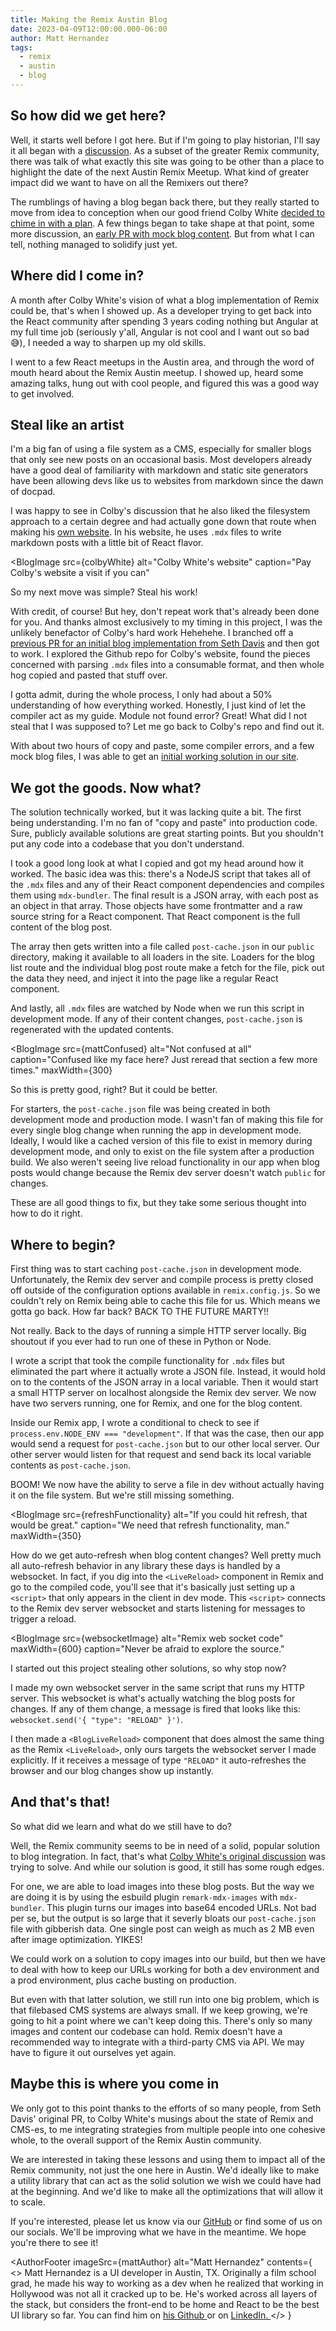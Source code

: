 ```yaml
---
title: Making the Remix Austin Blog
date: 2023-04-09T12:00:00.000-06:00
author: Matt Hernandez
tags:
  - remix
  - austin
  - blog
---
```



<BlogImage src={blogBanner} alt="Blog banner" />

## So how did we get here?

Well, it starts well before I got here. But if I'm going to play historian, I'll say it all
began with a [discussion](https://github.com/remix-austin/remixaustin-com/discussions/1).
As a subset of the greater Remix community, there was talk of what exactly this site was going
to be other than a place to highlight the date of the next Austin Remix Meetup. What kind of
greater impact did we want to have on all the Remixers out there?

The rumblings of having a blog began back there, but they really started to move from idea
to conception when our good friend Colby White [decided to chime in with a plan](https://github.com/remix-austin/remixaustin-com/discussions/89).
A few things began to take shape at that point, some more discussion, an [early PR with mock
blog content](https://github.com/remix-austin/remixaustin-com/pull/86). But from what I can tell,
nothing managed to solidify just yet.

## Where did I come in?

A month after Colby White's vision of what a blog implementation of Remix could be, that's when I
showed up. As a developer trying to get back into the React community after spending 3 years coding
nothing but Angular at my full time job (seriously y'all, Angular is not cool and I want out
so bad 😅), I needed a way to sharpen up my old skills.

I went to a few React meetups in the Austin area, and through the word of mouth heard about the
Remix Austin meetup. I showed up, heard some amazing talks, hung out with cool people, and figured
this was a good way to get involved.

## Steal like an artist

I'm a big fan of using a file system as a CMS, especially for smaller blogs that only see new posts
on an occasional basis. Most developers already have a good deal of familiarity with markdown and
static site generators have been allowing devs like us to websites from markdown since the dawn of docpad.

I was happy to see in Colby's discussion that he also liked the filesystem
approach to a certain degree and had actually gone down that route when making his [own website](https://colbywhite.dev/).
In his website, he uses `.mdx` files to write markdown posts with a little bit of React flavor.

<BlogImage
  src={colbyWhite}
  alt="Colby White's website"
  caption="Pay Colby's website a visit if you can"
></BlogImage>

So my next move was simple? Steal his work!

With credit, of course! But hey, don't repeat work that's already been done for you. And thanks
almost exclusively to my timing in this project, I was the unlikely benefactor of Colby's
hard work <span className="text-xxs">Hehehehe</span>. I branched off a [previous PR for an initial blog implementation from Seth Davis](https://github.com/remix-austin/remixaustin-com/pull/86)
and then got to work. I explored the Github repo for Colby's website, found the pieces concerned
with parsing `.mdx` files into a consumable format, and then whole hog copied and
pasted that stuff over.

I gotta admit, during the whole process, I only had about a 50% understanding of how everything worked.
Honestly, I just kind of let the compiler act as my guide. Module not found error?
Great! What did I not steal that I was supposed to? Let me go back to Colby's
repo and find out it.

With about two hours of copy and paste, some compiler errors, and a few mock blog files, I was
able to get an [initial working solution in our site](https://github.com/remix-austin/remixaustin-com/pull/91/commits/971f180faa14c8dc672d8cb0ee66866ced24a248).

## We got the goods. Now what?

The solution technically worked, but it was lacking quite a bit. The first being understanding.
I'm no fan of "copy and paste" into production code. Sure, publicly available solutions are great
starting points. But you shouldn't put any code into a codebase that you don't understand.

I took a good long look at what I copied and got my head around how it worked. The basic idea was this:
there's a NodeJS script that takes all of the `.mdx` files and any of their React component dependencies
and compiles them using `mdx-bundler`. The final result is a JSON array, with each post as an
object in that array. Those objects have some frontmatter and a raw source string for a React
component. That React component is the full content of the blog post.

The array then gets written into a file called `post-cache.json` in our `public`
directory, making it available to all loaders in the site. Loaders for the blog list route and the
individual blog post route make a fetch for the file, pick out the data they need, and inject it
into the page like a regular React component.

And lastly, all `.mdx` files are watched by Node when we run this script in development mode. If any
of their content changes, `post-cache.json` is regenerated with the updated contents.

<BlogImage
  src={mattConfused}
  alt="Not confused at all"
  caption="Confused like my face here? Just reread that section a few more times."
  maxWidth={300}
></BlogImage>

So this is pretty good, right? But it could be better.

For starters, the `post-cache.json` file was being created in both development mode and production mode.
I wasn't fan of making this file for every single blog change when running the app in development mode.
Ideally, I would like a cached version of this file to exist in memory during development mode,
and only to exist on the file system after a production build. We also weren't seeing live reload
functionality in our app when blog posts would change because the Remix dev server doesn't watch
`public` for changes.

These are all good things to fix, but they take some serious thought into how to do it right.

## Where to begin?

First thing was to start caching `post-cache.json` in development mode. Unfortunately, the Remix
dev server and compile process is pretty closed off outside of the configuration options available
in `remix.config.js`. So we couldn't rely on Remix being able to cache this file for us.
Which means we gotta go back. How far back? BACK TO THE FUTURE MARTY!!

Not really. Back to the days of running a simple HTTP server locally. Big shoutout if you ever
had to run one of these in Python or Node.

I wrote a script that took the compile functionality for `.mdx` files but eliminated the part where it
actually wrote a JSON file. Instead, it would hold on to the contents of the JSON array in a local
variable. Then it would start a small HTTP server on localhost alongside the Remix dev server.
We now have two servers running, one for Remix, and one for the blog content.

Inside our Remix app, I wrote a conditional to check to see if `process.env.NODE_ENV === "development"`.
If that was the case, then our app would send a request for `post-cache.json` but to our other local
server. Our other server would listen for that request and send back its local variable contents as
`post-cache.json`.

BOOM! We now have the ability to serve a file in dev without actually having it on the file system.
But we're still missing something.

<BlogImage
  src={refreshFunctionality}
  alt="If you could hit refresh, that would be great."
  caption="We need that refresh functionality, man."
  maxWidth={350}
></BlogImage>

How do we get auto-refresh when blog content changes? Well pretty much all auto-refresh behavior in
any library these days is handled by a websocket. In fact, if you dig into the `<LiveReload>` component
in Remix and go to the compiled code, you'll see that it's basically just setting up a `<script>`
that only appears in the client in dev mode. This `<script>` connects to the Remix dev server websocket
and starts listening for messages to trigger a reload.

<BlogImage
  src={websocketImage}
  alt="Remix web socket code"
  maxWidth={600}
  caption="Never be afraid to explore the source."
></BlogImage>

I started out this project stealing other solutions, so why stop now?

I made my own websocket server in the same script that runs my HTTP server. This websocket is what's
actually watching the blog posts for changes. If any of them change, a message is fired that looks
like this: `websocket.send('{ "type": "RELOAD" }')`.

I then made a `<BlogLiveReload>` component that does almost the same thing as the Remix `<LiveReload>`,
only ours targets the websocket server I made explicitly. If it receives a message of type `"RELOAD"`
it auto-refreshes the browser and our blog changes show up instantly.

## And that's that!

So what did we learn and what do we still have to do?

Well, the Remix community seems to be in need of a solid, popular solution to blog integration.
In fact, that's what [Colby White's original discussion](https://github.com/remix-austin/remixaustin-com/discussions/89)
was trying to solve. And while our solution is good, it still has some rough edges.

For one, we are able to load images into these blog posts. But the way we are doing it is by using
the esbuild plugin `remark-mdx-images` with `mdx-bundler`. This plugin turns our images into base64
encoded URLs. Not bad per se, but the output is so large that it severly bloats our `post-cache.json`
file with gibberish data. One single post can weigh as much as 2 MB even after image optimization.
YIKES!

We could work on a solution to copy images into our build, but then we have to deal with how
to keep our URLs working for both a dev environment and a prod environment, plus cache busting on
production.

But even with that latter solution, we still run into one big problem, which is that filebased CMS
systems are always small. If we keep growing, we're going to hit a point where we can't keep doing this.
There's only so many images and content our codebase can hold. Remix doesn't have a
recommended way to integrate with a third-party CMS via API. We may have to figure it out ourselves
yet again.

## Maybe this is where you come in

We only got to this point thanks to the efforts of so many people, from Seth Davis' original PR,
to Colby White's musings about the state of Remix and CMS-es, to me integrating strategies from multiple
people into one cohesive whole, to the overall support of the Remix Austin community.

We are interested in taking these lessons and using them to impact all of the Remix community, not
just the one here in Austin. We'd ideally like to make a utility library that can act as the solid
solution we wish we could have had at the beginning. And we'd like to make all the optimizations
that will allow it to scale.

If you're interested, please let us know via our [GitHub](https://github.com/remix-austin/remixaustin-com)
or find some of us on our socials. We'll be improving what we have in the meantime. We hope you're
there to see it!

<AuthorFooter
  imageSrc={mattAuthor}
  alt="Matt Hernandez"
  contents={
    <>
      Matt Hernandez is a UI developer in Austin, TX. Originally a film school
      grad, he made his way to working as a dev when he realized that working in
      Hollywood was not all it cracked up to be. He's worked across all layers
      of the stack, but considers the front-end to be home and React to be the
      best UI library so far. You can find him on
      <a href="https://github.com/matt-hernandez" target="_blank">
        his Github
      </a> or on
      <a
        href="https://www.linkedin.com/in/matthew-hernandez-52665041"
        target="_blank"
      >
        LinkedIn.
      </a>
    </>
  }
></AuthorFooter>
